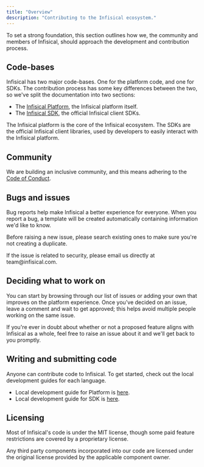 ```yaml
---
title: "Overview"
description: "Contributing to the Infisical ecosystem."
---
```


To set a strong foundation, this section outlines how we, the community and members of Infisical,
should approach the development and contribution process.

## Code-bases
Infisical has two major code-bases. One for the platform code, and one for SDKs. The contribution process has some key differences between the two, so we've split the documentation into two sections:

- The [Infisical Platform](https://github.com/Infisical/infisical), the Infisical platform itself.
- The [Infisical SDK](https://infisical.com/docs/sdks/overview), the official Infisical client SDKs.

<CardGroup cols={2}>
  <Card
    title="Infisical Platform"
    href="/contributing/platform/developing"
    icon="layer-group"
    color="#A1B659"
  >
    The Infisical platform is the core of the Infisical ecosystem.
  </Card>
  <Card
    href="/sdks/overview"
    title="Infisical SDK"
    icon="code"
    color="#A1B659"
  >
    The SDKs are the official Infisical client libraries, used by developers to easily interact with the Infisical platform.
  </Card>
</CardGroup>

## Community

We are building an inclusive community, and this means adhering to the [Code of Conduct](/contributing/getting-started/code-of-conduct).

## Bugs and issues

Bug reports help make Infisical a better experience for everyone. When you report a bug, a template will be created automatically containing information we'd like to know.

Before raising a new issue, please search existing ones to make sure you're not creating a duplicate.

<Info>
  If the issue is related to security, please email us directly at
  team@infisical.com.
</Info>

## Deciding what to work on

You can start by browsing through our list of issues or adding your own that improves on the platform experience. Once you've decided on an issue, leave a comment and wait to get approved; this helps avoid multiple people working on the same issue.

If you're ever in doubt about whether or not a proposed feature aligns with Infisical as a whole, feel free to raise an issue about it and we'll get back to you promptly.

## Writing and submitting code

Anyone can contribute code to Infisical. To get started, check out the local development guides for each language.

- Local development guide for Platform is [here](/contributing/platform/developing).
- Local development guide for SDK is [here](/sdks/overview).

## Licensing

Most of Infisical's code is under the MIT license, though some paid feature restrictions are covered by a proprietary license.

Any third party components incorporated into our code are licensed under the original license provided by the applicable component owner.
